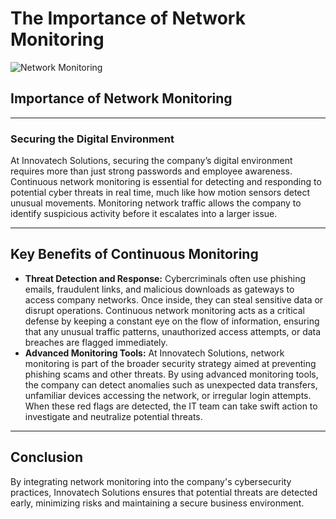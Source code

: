# The Importance of Network Monitoring

![Network Monitoring](../assets/monitoring.png)

## Importance of Network Monitoring


<ImageSliderWrapper 
  className="flex min-h-screen flex-col items-center justify-center"
  selectedSet="monitoring"
/>

---

### Securing the Digital Environment

At Innovatech Solutions, securing the company’s digital environment requires more than just strong passwords and employee awareness. Continuous network monitoring is essential for detecting and responding to potential cyber threats in real time, much like how motion sensors detect unusual movements. Monitoring network traffic allows the company to identify suspicious activity before it escalates into a larger issue.

---

## Key Benefits of Continuous Monitoring

- **Threat Detection and Response:** Cybercriminals often use phishing emails, fraudulent links, and malicious downloads as gateways to access company networks. Once inside, they can steal sensitive data or disrupt operations. Continuous network monitoring acts as a critical defense by keeping a constant eye on the flow of information, ensuring that any unusual traffic patterns, unauthorized access attempts, or data breaches are flagged immediately.
- **Advanced Monitoring Tools:** At Innovatech Solutions, network monitoring is part of the broader security strategy aimed at preventing phishing scams and other threats. By using advanced monitoring tools, the company can detect anomalies such as unexpected data transfers, unfamiliar devices accessing the network, or irregular login attempts. When these red flags are detected, the IT team can take swift action to investigate and neutralize potential threats.

---

## Conclusion

By integrating network monitoring into the company's cybersecurity practices, Innovatech Solutions ensures that potential threats are detected early, minimizing risks and maintaining a secure business environment.
